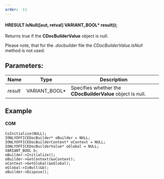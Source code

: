 ```yaml
---
order: -11
---
```

#### HRESULT IsNull(\[out, retval] VARIANT\_BOOL\* result));

Returns true if the **CDocBuilderValue** object is null.

Please note, that for the *.docbuilder* file the *CDocBuilderValue.IsNull* method is not used.

## Parameters:

| Name     | Type            | Description                                                |
| -------- | --------------- | ---------------------------------------------------------- |
| *result* | VARIANT\_BOOL\* | Specifies whether the **CDocBuilderValue** object is null. |

## Example

#### COM

```
CoInitialize(NULL);
IONLYOFFICEDocBuilder* oBuilder = NULL;
IONLYOFFICEDocBuilderContext* oContext = NULL;
IONLYOFFICEDocBuilderValue* oGlobal = NULL;
VARIANT_BOOL b;
oBuilder->Initialize();
oBuilder->GetContext(&oContext);
oContext->GetGlobal(&oGlobal);
oGlobal->IsNull(&b);
oBuilder->Dispose();
```
